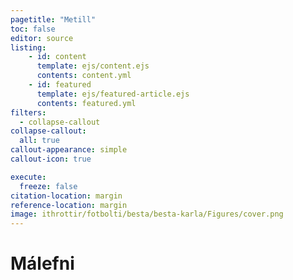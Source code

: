 ```yaml
---
pagetitle: "Metill"
toc: false
editor: source
listing:
    - id: content
      template: ejs/content.ejs
      contents: content.yml
    - id: featured
      template: ejs/featured-article.ejs
      contents: featured.yml
filters:
  - collapse-callout
collapse-callout:
  all: true
callout-appearance: simple
callout-icon: true

execute:
  freeze: false
citation-location: margin
reference-location: margin
image: ithrottir/fotbolti/besta/besta-karla/Figures/cover.png
---
```


::: {#featured .column-screen}
:::



# Málefni {.column-page}

::: {#content .column-page}
:::


 